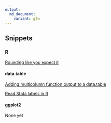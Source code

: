 ```yaml
---
output:
  md_document:
    variant: gfm
---
```


## Snippets

### R

[Rounding like you expect it](R/rounding-in-commerce.md)

#### data.table

[Adding multicolumn function output to a data.table](R/data.table/add-columns-without-join.md)

[Read Stata labels in R](R/data.table/read-stata-labels.md)

#### ggplot2

None yet

